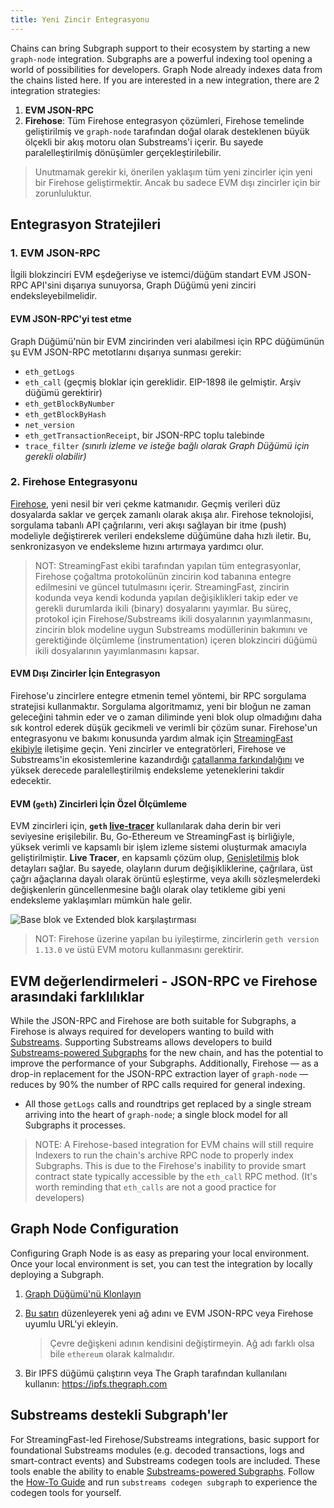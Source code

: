 ```yaml
---
title: Yeni Zincir Entegrasyonu
---
```


Chains can bring Subgraph support to their ecosystem by starting a new `graph-node` integration. Subgraphs are a powerful indexing tool opening a world of possibilities for developers. Graph Node already indexes data from the chains listed here. If you are interested in a new integration, there are 2 integration strategies:

1. **EVM JSON-RPC**
2. **Firehose**: Tüm Firehose entegrasyon çözümleri, Firehose temelinde geliştirilmiş ve `graph-node` tarafından doğal olarak desteklenen büyük ölçekli bir akış motoru olan Substreams'i içerir. Bu sayede paralelleştirilmiş dönüşümler gerçekleştirilebilir.

> Unutmamak gerekir ki, önerilen yaklaşım tüm yeni zincirler için yeni bir Firehose geliştirmektir. Ancak bu sadece EVM dışı zincirler için bir zorunluluktur.

## Entegrasyon Stratejileri

### 1. EVM JSON-RPC

İlgili blokzinciri EVM eşdeğeriyse ve istemci/düğüm standart EVM JSON-RPC API'sini dışarıya sunuyorsa, Graph Düğümü yeni zinciri endeksleyebilmelidir.

#### EVM JSON-RPC'yi test etme

Graph Düğümü'nün bir EVM zincirinden veri alabilmesi için RPC düğümünün şu EVM JSON-RPC metotlarını dışarıya sunması gerekir:

- `eth_getLogs`
- `eth_call` (geçmiş bloklar için gereklidir. EIP-1898 ile gelmiştir. Arşiv düğümü gerektirir)
- `eth_getBlockByNumber`
- `eth_getBlockByHash`
- `net_version`
- `eth_getTransactionReceipt`, bir JSON-RPC toplu talebinde
- `trace_filter` *(sınırlı izleme ve isteğe bağlı olarak Graph Düğümü için gerekli olabilir)*

### 2. Firehose Entegrasyonu

[Firehose](https://firehose.streamingfast.io/firehose-setup/overview), yeni nesil bir veri çekme katmanıdır. Geçmiş verileri düz dosyalarda saklar ve gerçek zamanlı olarak akışa alır. Firehose teknolojisi, sorgulama tabanlı API çağrılarını, veri akışı sağlayan bir itme (push) modeliyle değiştirerek verileri endeksleme düğümüne daha hızlı iletir. Bu, senkronizasyon ve endeksleme hızını artırmaya yardımcı olur.

> NOT: StreamingFast ekibi tarafından yapılan tüm entegrasyonlar, Firehose çoğaltma protokolünün zincirin kod tabanına entegre edilmesini ve güncel tutulmasını içerir. StreamingFast, zincirin kodunda veya kendi kodunda yapılan değişiklikleri takip eder ve gerekli durumlarda ikili (binary) dosyalarını yayımlar. Bu süreç, protokol için Firehose/Substreams ikili dosyalarının yayımlanmasını, zincirin blok modeline uygun Substreams modüllerinin bakımını ve gerektiğinde ölçümleme (instrumentation) içeren blokzinciri düğümü ikili dosyalarının yayımlanmasını kapsar.

#### EVM Dışı Zincirler İçin Entegrasyon

Firehose'u zincirlere entegre etmenin temel yöntemi, bir RPC sorgulama stratejisi kullanmaktır. Sorgulama algoritmamız, yeni bir bloğun ne zaman geleceğini tahmin eder ve o zaman diliminde yeni blok olup olmadığını daha sık kontrol ederek düşük gecikmeli ve verimli bir çözüm sunar. Firehose'un entegrasyonu ve bakımı konusunda yardım almak için [StreamingFast ekibiyle](https://www.streamingfast.io/firehose-integration-program) iletişime geçin. Yeni zincirler ve entegratörleri, Firehose ve Substreams'in ekosistemlerine kazandırdığı [çatallanma farkındalığını](https://substreams.streamingfast.io/documentation/consume/reliability-guarantees) ve yüksek derecede paralelleştirilmiş endeksleme yeteneklerini takdir edecektir.

#### EVM (`geth`) Zincirleri İçin Özel Ölçümleme

EVM zincirleri için, **`geth` [live-tracer](https://github.com/ethereum/go-ethereum/releases/tag/v1.14.0)** kullanılarak daha derin bir veri seviyesine erişilebilir. Bu, Go-Ethereum ve StreamingFast iş birliğiyle, yüksek verimli ve kapsamlı bir işlem izleme sistemi oluşturmak amacıyla geliştirilmiştir. **Live Tracer**, en kapsamlı çözüm olup, [Genişletilmiş](https://streamingfastio.medium.com/new-block-model-to-accelerate-chain-integration-9f65126e5425) blok detayları sağlar. Bu sayede, olayların durum değişikliklerine, çağrılara, üst çağrı ağaçlarına dayalı olarak örüntü eşleştirme, veya akıllı sözleşmelerdeki değişkenlerin güncellenmesine bağlı olarak olay tetikleme gibi yeni endeksleme yaklaşımları mümkün hale gelir.

![Base blok ve Extended blok karşılaştırması](/img/extended-vs-base-substreams-blocks.png)

> NOT: Firehose üzerine yapılan bu iyileştirme, zincirlerin `geth version 1.13.0` ve üstü EVM motoru kullanmasını gerektirir.

## EVM değerlendirmeleri - JSON-RPC ve Firehose arasındaki farklılıklar

While the JSON-RPC and Firehose are both suitable for Subgraphs, a Firehose is always required for developers wanting to build with [Substreams](https://substreams.streamingfast.io). Supporting Substreams allows developers to build [Substreams-powered Subgraphs](/subgraphs/cookbook/substreams-powered-subgraphs/) for the new chain, and has the potential to improve the performance of your Subgraphs. Additionally, Firehose — as a drop-in replacement for the JSON-RPC extraction layer of `graph-node` — reduces by 90% the number of RPC calls required for general indexing.

- All those `getLogs` calls and roundtrips get replaced by a single stream arriving into the heart of `graph-node`; a single block model for all Subgraphs it processes.

> NOTE: A Firehose-based integration for EVM chains will still require Indexers to run the chain's archive RPC node to properly index Subgraphs. This is due to the Firehose's inability to provide smart contract state typically accessible by the `eth_call` RPC method. (It's worth reminding that `eth_calls` are not a good practice for developers)

## Graph Node Configuration

Configuring Graph Node is as easy as preparing your local environment. Once your local environment is set, you can test the integration by locally deploying a Subgraph.

1. [Graph Düğümü'nü Klonlayın](https://github.com/graphprotocol/graph-node)

2. [Bu satırı](https://github.com/graphprotocol/graph-node/blob/master/docker/docker-compose.yml#L22) düzenleyerek yeni ağ adını ve EVM JSON-RPC veya Firehose uyumlu URL'yi ekleyin.

   > Çevre değişkeni adının kendisini değiştirmeyin. Ağ adı farklı olsa bile `ethereum` olarak kalmalıdır.

3. Bir IPFS düğümü çalıştırın veya The Graph tarafından kullanılanı kullanın: https://ipfs.thegraph.com

## Substreams destekli Subgraph'ler

For StreamingFast-led Firehose/Substreams integrations, basic support for foundational Substreams modules (e.g. decoded transactions, logs and smart-contract events) and Substreams codegen tools are included. These tools enable the ability to enable [Substreams-powered Subgraphs](/substreams/sps/introduction/). Follow the [How-To Guide](https://substreams.streamingfast.io/documentation/how-to-guides/intro-your-first-application) and run `substreams codegen subgraph` to experience the codegen tools for yourself.
